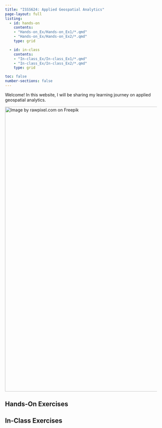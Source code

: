 ```yaml
---
title: "ISSS624: Applied Geospatial Analytics"
page-layout: full
listing:
  - id: hands-on
    contents:
    - "Hands-on_Ex/Hands-on_Ex1/*.qmd"
    - "Hands-on_Ex/Hands-on_Ex2/*.qmd"
    type: grid 

  - id: in-class
    contents:
    - "In-class_Ex/In-class_Ex1/*.qmd"
    - "In-class_Ex/In-class_Ex2/*.qmd"
    type: grid

toc: false 
number-sections: false
---
```


Welcome! In this website, I will be sharing my learning journey on applied geospatial analytics.

[![Image by rawpixel.com on Freepik](images/GIS_paranoic-01.png){fig-align="center" width="941"}](https://www.freepik.com/)

## Hands-On Exercises

::: {#hands-on}
:::

## In-Class Exercises

::: {#in-class}
:::